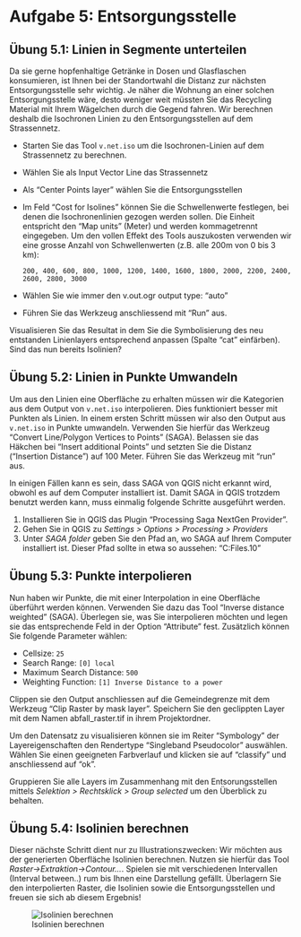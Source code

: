 # Aufgabe 5: Entsorgungsstelle {#sec-netzwerk-iii-entsorgung}

## Übung 5.1: Linien in Segmente unterteilen

Da sie gerne hopfenhaltige Getränke in Dosen und Glasflaschen konsumieren, ist Ihnen bei der Standortwahl die Distanz zur nächsten Entsorgungsstelle sehr wichtig. Je näher die Wohnung an einer solchen Entsorgungsstelle wäre, desto weniger weit müssten Sie das Recycling Material mit Ihrem Wägelchen durch die Gegend fahren. Wir berechnen deshalb die Isochronen Linien zu den Entsorgungsstellen auf dem Strassennetz.

- Starten Sie das Tool `v.net.iso` um die Isochronen-Linien auf dem Strassennetz zu berechnen.
- Wählen Sie als Input Vector Line das Strassennetz
- Als "Center Points layer" wählen Sie die Entsorgungsstellen
- Im Feld "Cost for Isolines" können Sie die Schwellenwerte festlegen, bei denen die Isochronenlinien gezogen werden sollen. Die Einheit entspricht den "Map units" (Meter) und werden kommagetrennt eingegeben. Um den vollen Effekt des Tools auszukosten verwenden wir eine grosse Anzahl von Schwellenwerten (z.B. alle 200m von 0 bis 3 km):
  ```
  200, 400, 600, 800, 1000, 1200, 1400, 1600, 1800, 2000, 2200, 2400, 2600, 2800, 3000
  ``` 
- Wählen Sie wie immer den v.out.ogr output type: "auto"
- Führen Sie das Werkzeug anschliessend mit "Run" aus.

Visualisieren Sie das Resultat in dem Sie die Symbolisierung des neu entstanden Linienlayers entsprechend anpassen (Spalte "cat" einfärben). Sind das nun bereits Isolinien?

## Übung 5.2: Linien in Punkte Umwandeln

Um aus den Linien eine Oberfläche zu erhalten müssen wir die Kategorien aus dem Output von `v.net.iso` interpolieren. Dies funktioniert besser mit Punkten als Linien. In einem ersten Schritt müssen wir also den Output aus `v.net.iso` in Punkte umwandeln. Verwenden Sie hierfür das Werkzeug "Convert Line/Polygon Vertices to Points" (SAGA). Belassen sie das Häkchen bei "Insert additional Points" und setzten Sie die Distanz ("Insertion Distance") auf 100 Meter. Führen Sie das Werkzeug mit "run" aus.

:::{.callout-note}

In einigen Fällen kann es sein, dass SAGA von QGIS nicht erkannt wird, obwohl es auf dem Computer installiert ist. Damit SAGA in QGIS trotzdem benutzt werden kann, muss einmalig folgende Schritte ausgeführt werden.

1. Installieren Sie in QGIS das Plugin "Processing Saga NextGen Provider".
2. Gehen Sie in QGIS zu *Settings > Options > Processing > Providers*
3. Unter *SAGA folder* geben Sie den Pfad an, wo SAGA auf Ihrem Computer installiert ist.  Dieser Pfad sollte in etwa so aussehen: "C:\Program Files\QGIS 3.34.10\apps\saga"

:::

## Übung 5.3: Punkte interpolieren {#sec-ex-interpolate-points}
Nun haben wir Punkte, die mit einer Interpolation in eine Oberfläche überführt werden können. Verwenden Sie dazu das Tool "Inverse distance weighted" (SAGA). Überlegen sie, was Sie interpolieren möchten und legen sie das entsprechende Feld in der Option "Attribute" fest. Zusätzlich können Sie folgende Parameter wählen:

- Cellsize: `25`
- Search Range: `[0] local`
- Maximum Search Distance: `500`
- Weighting Function: `[1] Inverse Distance to a power`

Clippen sie den Output anschliessen auf die Gemeindegrenze mit dem Werkzeug "Clip Raster by mask layer". Speichern Sie den geclippten Layer mit dem Namen abfall_raster.tif in ihrem Projektordner. 

Um den Datensatz zu visualisieren können sie im Reiter "Symbology" der Layereigenschaften den Rendertype "Singleband Pseudocolor" auswählen. Wählen Sie einen geeigneten Farbverlauf und klicken sie auf "classify" und anschliessend auf "ok".

:::{.callout-note}

Gruppieren Sie alle Layers im Zusammenhang mit den Entsorungsstellen mittels *Selektion > Rechtsklick > Group selected* um den Überblick zu behalten.

:::

## Übung 5.4: Isolinien berechnen

Dieser nächste Schritt dient nur zu Illustrationszwecken: Wir möchten aus der generierten Oberfläche Isolinien berechnen. Nutzen sie hierfür das Tool *Raster→Extraktion→Contour...*. Spielen sie mit verschiedenen Intervallen (Interval between..) rum bis Ihnen eine Darstellung gefällt. Überlagern Sie den interpolierten Raster, die Isolinien sowie die Entsorgungsstellen und freuen sie sich ab diesem Ergebnis!

![Isolinien berechnen](figures/isolinien.jpg){#fig-isolinien-berechen}